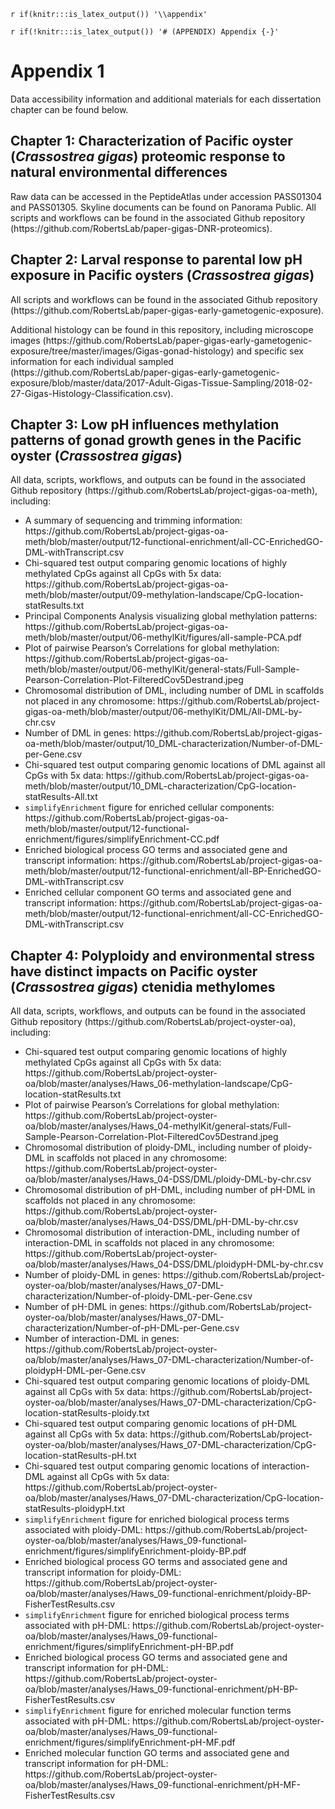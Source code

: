 `r if(knitr:::is_latex_output()) '\\appendix'`

`r if(!knitr:::is_latex_output()) '# (APPENDIX) Appendix {-}'` 

<!--
If you feel it necessary to include an appendix, it goes here.
-->

# Appendix 1

Data accessibility information and additional materials for each dissertation chapter can be found below.

## Chapter 1: Characterization of Pacific oyster (*Crassostrea gigas*) proteomic response to natural environmental differences

Raw data can be accessed in the PeptideAtlas under accession PASS01304 and PASS01305. Skyline documents can be found on Panorama Public. All scripts and workflows can be found in the associated Github repository (https://github.com/RobertsLab/paper-gigas-DNR-proteomics).

## Chapter 2: Larval response to parental low pH exposure in Pacific oysters (*Crassostrea gigas*)

All scripts and workflows can be found in the associated Github repository (https://github.com/RobertsLab/paper-gigas-early-gametogenic-exposure). 

Additional histology can be found in this repository, including microscope images (https://github.com/RobertsLab/paper-gigas-early-gametogenic-exposure/tree/master/images/Gigas-gonad-histology) and specific sex information for each individual sampled (https://github.com/RobertsLab/paper-gigas-early-gametogenic-exposure/blob/master/data/2017-Adult-Gigas-Tissue-Sampling/2018-02-27-Gigas-Histology-Classification.csv).

## Chapter 3: Low pH influences methylation patterns of gonad growth genes in the Pacific oyster (*Crassostrea gigas*)

All data, scripts, workflows, and outputs can be found in the associated Github repository (https://github.com/RobertsLab/project-gigas-oa-meth), including:

- A summary of sequencing and trimming information: https://github.com/RobertsLab/project-gigas-oa-meth/blob/master/output/12-functional-enrichment/all-CC-EnrichedGO-DML-withTranscript.csv
- Chi-squared test output comparing genomic locations of highly methylated CpGs against all CpGs with 5x data: https://github.com/RobertsLab/project-gigas-oa-meth/blob/master/output/09-methylation-landscape/CpG-location-statResults.txt
- Principal Components Analysis visualizing global methylation patterns: https://github.com/RobertsLab/project-gigas-oa-meth/blob/master/output/06-methylKit/figures/all-sample-PCA.pdf
- Plot of pairwise Pearson's Correlations for global methylation: https://github.com/RobertsLab/project-gigas-oa-meth/blob/master/output/06-methylKit/general-stats/Full-Sample-Pearson-Correlation-Plot-FilteredCov5Destrand.jpeg
- Chromosomal distribution of DML, including number of DML in scaffolds not placed in any chromosome: https://github.com/RobertsLab/project-gigas-oa-meth/blob/master/output/06-methylKit/DML/All-DML-by-chr.csv
- Number of DML in genes: https://github.com/RobertsLab/project-gigas-oa-meth/blob/master/output/10_DML-characterization/Number-of-DML-per-Gene.csv
- Chi-squared test output comparing genomic locations of DML against all CpGs with 5x data: https://github.com/RobertsLab/project-gigas-oa-meth/blob/master/output/10_DML-characterization/CpG-location-statResults-All.txt
- `simplifyEnrichment` figure for enriched cellular components: https://github.com/RobertsLab/project-gigas-oa-meth/blob/master/output/12-functional-enrichment/figures/simplifyEnrichment-CC.pdf
- Enriched biological process GO terms and associated gene and transcript information: https://github.com/RobertsLab/project-gigas-oa-meth/blob/master/output/12-functional-enrichment/all-BP-EnrichedGO-DML-withTranscript.csv
- Enriched cellular component GO terms and associated gene and transcript information: https://github.com/RobertsLab/project-gigas-oa-meth/blob/master/output/12-functional-enrichment/all-CC-EnrichedGO-DML-withTranscript.csv

## Chapter 4: Polyploidy and environmental stress have distinct impacts on Pacific oyster (*Crassostrea gigas*) ctenidia methylomes

All data, scripts, workflows, and outputs can be found in the associated Github repository (https://github.com/RobertsLab/project-oyster-oa), including:

- Chi-squared test output comparing genomic locations of highly methylated CpGs against all CpGs with 5x data: https://github.com/RobertsLab/project-oyster-oa/blob/master/analyses/Haws_06-methylation-landscape/CpG-location-statResults.txt
- Plot of pairwise Pearson's Correlations for global methylation: https://github.com/RobertsLab/project-oyster-oa/blob/master/analyses/Haws_04-methylKit/general-stats/Full-Sample-Pearson-Correlation-Plot-FilteredCov5Destrand.jpeg
- Chromosomal distribution of ploidy-DML, including number of ploidy-DML in scaffolds not placed in any chromosome: https://github.com/RobertsLab/project-oyster-oa/blob/master/analyses/Haws_04-DSS/DML/ploidy-DML-by-chr.csv
- Chromosomal distribution of pH-DML, including number of pH-DML in scaffolds not placed in any chromosome: https://github.com/RobertsLab/project-oyster-oa/blob/master/analyses/Haws_04-DSS/DML/pH-DML-by-chr.csv
- Chromosomal distribution of interaction-DML, including number of interaction-DML in scaffolds not placed in any chromosome: https://github.com/RobertsLab/project-oyster-oa/blob/master/analyses/Haws_04-DSS/DML/ploidypH-DML-by-chr.csv
- Number of ploidy-DML in genes: https://github.com/RobertsLab/project-oyster-oa/blob/master/analyses/Haws_07-DML-characterization/Number-of-ploidy-DML-per-Gene.csv
- Number of pH-DML in genes: https://github.com/RobertsLab/project-oyster-oa/blob/master/analyses/Haws_07-DML-characterization/Number-of-pH-DML-per-Gene.csv
- Number of interaction-DML in genes: https://github.com/RobertsLab/project-oyster-oa/blob/master/analyses/Haws_07-DML-characterization/Number-of-ploidypH-DML-per-Gene.csv
- Chi-squared test output comparing genomic locations of ploidy-DML against all CpGs with 5x data: https://github.com/RobertsLab/project-oyster-oa/blob/master/analyses/Haws_07-DML-characterization/CpG-location-statResults-ploidy.txt
- Chi-squared test output comparing genomic locations of pH-DML against all CpGs with 5x data: https://github.com/RobertsLab/project-oyster-oa/blob/master/analyses/Haws_07-DML-characterization/CpG-location-statResults-pH.txt
- Chi-squared test output comparing genomic locations of interaction-DML against all CpGs with 5x data: https://github.com/RobertsLab/project-oyster-oa/blob/master/analyses/Haws_07-DML-characterization/CpG-location-statResults-ploidypH.txt
- `simplifyEnrichment` figure for enriched biological process terms associated with ploidy-DML: https://github.com/RobertsLab/project-oyster-oa/blob/master/analyses/Haws_09-functional-enrichment/figures/simplifyEnrichment-ploidy-BP.pdf
- Enriched biological process GO terms and associated gene and transcript information for ploidy-DML: https://github.com/RobertsLab/project-oyster-oa/blob/master/analyses/Haws_09-functional-enrichment/ploidy-BP-FisherTestResults.csv
- `simplifyEnrichment` figure for enriched biological process terms associated with pH-DML: https://github.com/RobertsLab/project-oyster-oa/blob/master/analyses/Haws_09-functional-enrichment/figures/simplifyEnrichment-pH-BP.pdf
- Enriched biological process GO terms and associated gene and transcript information for pH-DML: https://github.com/RobertsLab/project-oyster-oa/blob/master/analyses/Haws_09-functional-enrichment/pH-BP-FisherTestResults.csv
- `simplifyEnrichment` figure for enriched molecular function terms associated with pH-DML: https://github.com/RobertsLab/project-oyster-oa/blob/master/analyses/Haws_09-functional-enrichment/figures/simplifyEnrichment-pH-MF.pdf
- Enriched molecular function GO terms and associated gene and transcript information for pH-DML: https://github.com/RobertsLab/project-oyster-oa/blob/master/analyses/Haws_09-functional-enrichment/pH-MF-FisherTestResults.csv
